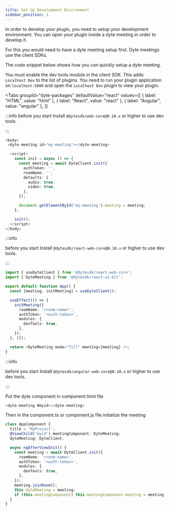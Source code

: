 ```yaml
---
title: Set Up Development Environment
sidebar_position: 1
---
```


In order to develop your plugin, you need to setup your development environment.
You can open your plugin inside a dyte meeting in order to develop it.

For this you would need to have a dyte meeting setup first. Dyte meetings use
the client SDKs.

The code snippet below shows how you can quickly setup a dyte meeting.

You must enable the dev tools module in the client SDK. This adds
`Localhost Dev` to the list of plugins. You need to run your plugin application
on `localhost:5000` and open the `Localhost Dev` plugin to view your plugin.

<Tabs
  groupId="dyte-packages"
  defaultValue="react"
  values={[
    { label: "HTML", value: "html" },
    { label: "React", value: "react" },
    { label: "Angular", value: "angular" },
  ]}
>
<TabItem value="html">

:::info before you start Install `@dytesdk/web-core@0.10.x` or higher to use dev
tools.

:::

```ts
<body>
 <dyte-meeting id="my-meeting"></dyte-meeting>

  <script>
    const init = async () => {
      const meeting = await DyteClient.init({
        authToken: '',
        roomName: '',
        defaults: {
          audio: true,
          video: true,
        },
      });

      document.getElementById('my-meeting').meeting = meeting;
    };

    init();
  </script>
</body>
```

</TabItem>

<TabItem value="react">

:::info

before you start Install `@dytesdk/react-web-core@0.10.x` or higher to use dev
tools.

:::

```ts
import { useDyteClient } from '@dytesdk/react-web-core';
import { DyteMeeting } from '@dytesdk/react-ui-kit';

export default function App() {
  const [meeting, initMeeting] = useDyteClient();

  useEffect(() => {
    initMeeting({
      roomName: '<room-name>',
      authToken: '<auth-token>',
      modules: {
        devTools: true,
      },
    });
  }, []);

  return <DyteMeeting mode="fill" meeting={meeting} />;
}
```

</TabItem>

<TabItem value="angular">

:::info

before you start Install `@dytesdk/angular-web-core@0.10.x` or higher to use dev
tools.

:::

Put the dyte component in component.html file

```ts
<dyte-meeting #myid></dyte-meeting>
```

Then in the component.ts or component.js file initialize the meeting

```ts
class AppComponent {
  title = 'MyProject';
  @ViewChild('myid') meetingComponent: DyteMeeting;
  dyteMeeting: DyteClient;

  async ngAfterViewInit() {
    const meeting = await DyteClient.init({
      roomName: '<room-name>',
      authToken: '<auth-token>',
      modules: {
        devTools: true,
      },
    });
    meeting.joinRoom();
    this.dyteMeeting = meeting;
    if (this.meetingComponent) this.meetingComponent.meeting = meeting;
  }
}
```

  </TabItem>

</Tabs>
